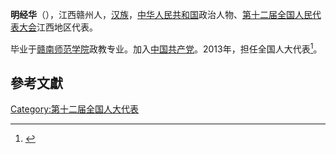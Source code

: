 '''明经华'''（{{bd|1980年||}}），江西赣州人，[[汉族|汉族]]，[[中华人民共和国|中华人民共和国]]政治人物、[[第十二届全国人民代表大会|第十二届全国人民代表大会]]江西地区代表。

毕业于[[赣南师范学院|赣南师范学院]]政教专业。加入[[中国共产党|中国共产党]]。2013年，担任全国人大代表<ref>{{cite news|title=全国人大代表信息-明经华|url= http://210.82.31.1:8084/delegate/viewDelegate.action?dbid=121145|accessdate=2013-04-05|newspaper=全国人大网}}{{Dead link|date=2020年1月 |bot=InternetArchiveBot |fix-attempted=yes }}</ref>。

==參考文獻==
{{reflist}}
{{中国政治人物小作品}}

[[Category:第十二届全国人大代表|Category:第十二届全国人大代表]]